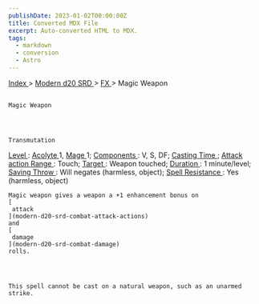 ```yaml
---
publishDate: 2023-01-02T00:00:00Z
title: Converted MDX File
excerpt: Auto-converted HTML to MDX.
tags:
  - markdown
  - conversion
  - Astro
---
```







[
      Index
     ](-index)
     >
     [
      Modern d20 SRD
     ](modern-d20-srd-index)
     >
     [
      FX
     ](modern-d20-srd-fx-index)
     > Magic Weapon
    




## 
    Magic Weapon
   



    Transmutation
   



[
     Level
    ](modern-d20-srd-fx-level)
    :
    [
     Acolyte
    ](modern-d20-srd-classes-advanced-acolyte)
    1,
    [
     Mage
    ](modern-d20-srd-classes-advanced-mage)
    1;
    [
     Components
    ](modern-d20-srd-fx-components)
    : V, S, DF;
    [
     Casting Time
    ](modern-d20-srd-fx-casting-time)
    ;
    [
     Attack action
    ](modern-d20-srd-combat-attack-actions)
[
     Range
    ](modern-d20-srd-fx-range)
    : Touch;
    [
     Target
    ](modern-d20-srd-fx-target)
    : Weapon touched;
    [
     Duration
    ](modern-d20-srd-fx-duration)
    :  1 minute/level;
    [
     Saving Throw
    ](modern-d20-srd-basics-saving-throws)
    : Will negates (harmless, object);
    [
     Spell Resistance
    ](modern-d20-srd-special-abilities-spell-resistance)
    : Yes (harmless, object)
   



    Magic weapon gives a weapon a +1 enhancement bonus on
    [
     attack
    ](modern-d20-srd-combat-attack-actions)
    and
    [
     damage
    ](modern-d20-srd-combat-damage)
    rolls.
   



    This spell cannot be cast on a natural weapon, such as an unarmed strike.
   





